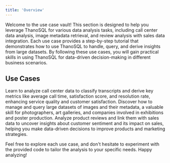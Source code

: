 ```yaml
---
title: 'Overview'
---
```


Welcome to the use case vault! This section is designed to help you leverage ThanoSQL for various data analysis tasks, including call center data analysis, image metadata retrieval, and review analysis with sales data integration. Each use case provides a step-by-step tutorial that demonstrates how to use ThanoSQL to handle, query, and derive insights from large datasets. By following these use cases, you will gain practical skills in using ThanoSQL for data-driven decision-making in different business scenarios.

## Use Cases

<Card title="Call Center Data Analysis" icon="headset" iconType="duotone" href="/use-cases/use-case-1">
  Learn to analyze call center data to classify transcripts and derive key metrics like average call time, satisfaction score, and resolution rate, enhancing service quality and customer satisfaction.
</Card>

<Card title="Image Metadata Retrieval with ThanoSQL" icon="camera" iconType="duotone" href="/use-cases/use-case-2">
  Discover how to manage and query large datasets of images and their metadata, a valuable skill for photographers, art galleries, and companies involved in exhibitions and poster production.
</Card>

<Card title="Review Analysis and Sales Data Integration" icon="star" iconType="duotone" href="/use-cases/use-case-3">
  Analyze product reviews and link them with sales data to uncover insights about customer sentiment and its impact on sales, helping you make data-driven decisions to improve products and marketing strategies.
</Card>

Feel free to explore each use case, and don't hesitate to experiment with the provided code to tailor the analysis to your specific needs. Happy analyzing!
